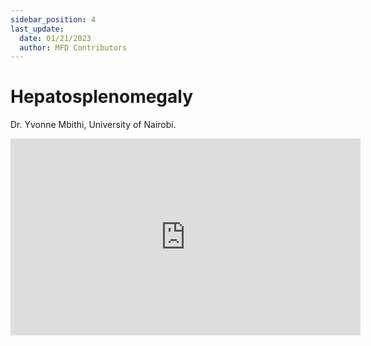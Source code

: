 ```yaml
---
sidebar_position: 4
last_update:
  date: 01/21/2023
  author: MFD Contributors
---
```


# Hepatosplenomegaly

Dr. Yvonne Mbithi, University of Nairobi.

<div style={{ display: 'flex', justifyContent: 'center' }}>
  <iframe
    width="560"
    height="315"
    src="https://www.youtube-nocookie.com/embed/L4ecvGJizuI?start=55"
    title="YouTube video player"
    frameborder="0"
    allow="accelerometer; autoplay; clipboard-write; encrypted-media; gyroscope; picture-in-picture; web-share"
    allowfullscreen
  ></iframe>
</div>
